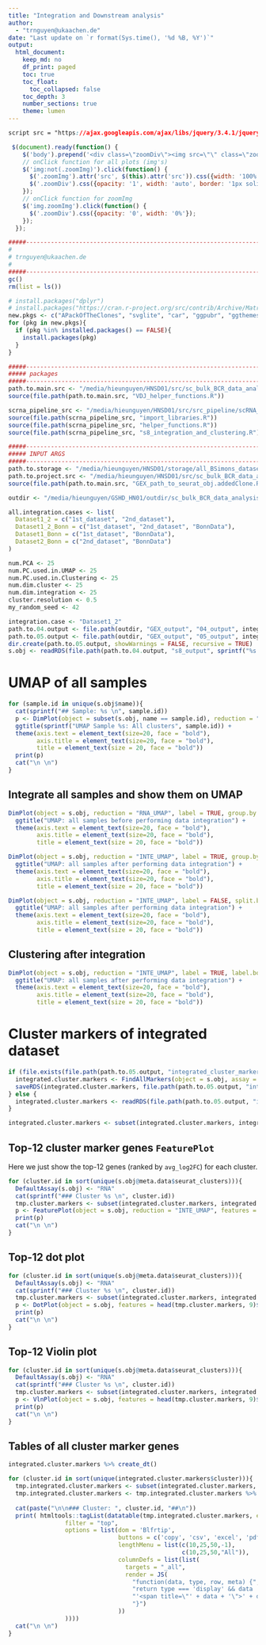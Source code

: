 ```yaml
---
title: "Integration and Downstream analysis"
author:
  - "trnguyen@ukaachen.de"
date: "Last update on `r format(Sys.time(), '%d %B, %Y')`"
output:
  html_document:
    keep_md: no
    df_print: paged
    toc: true
    toc_float:
      toc_collapsed: false
    toc_depth: 3
    number_sections: true
    theme: lumen
---
```



```css
script src = "https://ajax.googleapis.com/ajax/libs/jquery/3.4.1/jquery.min.js"
```

```js
 $(document).ready(function() {
    $('body').prepend('<div class=\"zoomDiv\"><img src=\"\" class=\"zoomImg\"></div>');
    // onClick function for all plots (img's)
    $('img:not(.zoomImg)').click(function() {
      $('.zoomImg').attr('src', $(this).attr('src')).css({width: '100%'});
      $('.zoomDiv').css({opacity: '1', width: 'auto', border: '1px solid white', borderRadius: '5px', position: 'fixed', top: '50%', left: '50%', marginRight: '-50%', transform: 'translate(-50%, -50%)', boxShadow: '0px 0px 50px #888888', zIndex: '50', overflow: 'auto', maxHeight: '100%'});
    });
    // onClick function for zoomImg
    $('img.zoomImg').click(function() {
      $('.zoomDiv').css({opacity: '0', width: '0%'}); 
    });
  });
```

<style type="text/css">
    div.datatables { height: auto !important;}
</style>


```r
#####----------------------------------------------------------------------#####
#
# trnguyen@ukaachen.de
#
#####----------------------------------------------------------------------#####
gc()
rm(list = ls())

# install.packages("dplyr")
# install.packages("https://cran.r-project.org/src/contrib/Archive/Matrix/Matrix_1.6-1.tar.gz", type = "source", repos = NULL)
new.pkgs <- c("APackOfTheClones", "svglite", "car", "ggpubr", "ggthemes", "dplyr")
for (pkg in new.pkgs){
  if (pkg %in% installed.packages() == FALSE){
    install.packages(pkg)
  }
}

#####----------------------------------------------------------------------#####
##### packages
#####----------------------------------------------------------------------#####
path.to.main.src <- "/media/hieunguyen/HNSD01/src/sc_bulk_BCR_data_analysis"
source(file.path(path.to.main.src, "VDJ_helper_functions.R"))

scrna_pipeline_src <- "/media/hieunguyen/HNSD01/src/src_pipeline/scRNA_GEX_pipeline/processes_src"
source(file.path(scrna_pipeline_src, "import_libraries.R"))
source(file.path(scrna_pipeline_src, "helper_functions.R"))
source(file.path(scrna_pipeline_src, "s8_integration_and_clustering.R"))

#####---------------------------------------------------------------------------#####
##### INPUT ARGS
#####---------------------------------------------------------------------------#####
path.to.storage <- "/media/hieunguyen/HNSD01/storage/all_BSimons_datasets"
path.to.project.src <- "/media/hieunguyen/HNSD01/src/sc_bulk_BCR_data_analysis"
source(file.path(path.to.main.src, "GEX_path_to_seurat_obj.addedClone.R"))

outdir <- "/media/hieunguyen/GSHD_HN01/outdir/sc_bulk_BCR_data_analysis_v0.1"

all.integration.cases <- list(
  Dataset1_2 = c("1st_dataset", "2nd_dataset"),
  Dataset1_2_Bonn = c("1st_dataset", "2nd_dataset", "BonnData"),
  Dataset1_Bonn = c("1st_dataset", "BonnData"),
  Dataset2_Bonn = c("2nd_dataset", "BonnData")
)

num.PCA <- 25
num.PC.used.in.UMAP <- 25
num.PC.used.in.Clustering <- 25
num.dim.cluster <- 25
num.dim.integration <- 25
cluster.resolution <- 0.5
my_random_seed <- 42

integration.case <- "Dataset1_2"
path.to.04.output <- file.path(outdir, "GEX_output", "04_output", integration.case)
path.to.05.output <- file.path(outdir, "GEX_output", "05_output", integration.case)
dir.create(path.to.05.output, showWarnings = FALSE, recursive = TRUE)
s.obj <- readRDS(file.path(path.to.04.output, "s8_output", sprintf("%s.output.s8.rds", integration.case)))
```

# UMAP of all samples {.tabset}

```r
for (sample.id in unique(s.obj$name)){
  cat(sprintf("## Sample: %s \n", sample.id))
  p <- DimPlot(object = subset(s.obj, name == sample.id), reduction = "RNA_UMAP", label = TRUE, label.box = TRUE, label.size = 10, repel = TRUE) + 
  ggtitle(sprintf("UMAP Sample %s: All clusters", sample.id)) +
  theme(axis.text = element_text(size=20, face = "bold"),
        axis.title = element_text(size=20, face = "bold"), 
        title = element_text(size = 20, face = "bold"))
  print(p)
  cat("\n \n")
}

```

## Integrate all samples and show them on UMAP

```r
DimPlot(object = s.obj, reduction = "RNA_UMAP", label = TRUE, group.by = "name", label.box = TRUE, label.size = 10, repel = TRUE) +
  ggtitle("UMAP: all samples before performing data integration") + 
  theme(axis.text = element_text(size=20, face = "bold"),
        axis.title = element_text(size=20, face = "bold"), 
        title = element_text(size = 20, face = "bold"))
```


```r
DimPlot(object = s.obj, reduction = "INTE_UMAP", label = TRUE, group.by = "name", label.box = TRUE, label.size = 10, repel = TRUE) +
  ggtitle("UMAP: all samples after performing data integration") + 
  theme(axis.text = element_text(size=20, face = "bold"),
        axis.title = element_text(size=20, face = "bold"), 
        title = element_text(size = 20, face = "bold"))
```


```r
DimPlot(object = s.obj, reduction = "INTE_UMAP", label = FALSE, split.by = "name", ncol = 3, label.box = TRUE, label.size = 10, repel = TRUE) +
  ggtitle("UMAP: all samples after performing data integration") + 
  theme(axis.text = element_text(size=20, face = "bold"),
        axis.title = element_text(size=20, face = "bold"), 
        title = element_text(size = 20, face = "bold"))
```

## Clustering after integration
```r
DimPlot(object = s.obj, reduction = "INTE_UMAP", label = TRUE, label.box = TRUE, label.size = 10, repel = TRUE) +
  ggtitle("UMAP: all samples after performing data integration") + 
  theme(axis.text = element_text(size=20, face = "bold"),
        axis.title = element_text(size=20, face = "bold"), 
        title = element_text(size = 20, face = "bold"))
```


# Cluster markers of integrated dataset
```r

if (file.exists(file.path(path.to.05.output, "integrated_cluster_markers.rds")) == FALSE){
  integrated.cluster.markers <- FindAllMarkers(object = s.obj, assay = "RNA", test.use = "wilcox")
  saveRDS(integrated.cluster.markers, file.path(path.to.05.output, "integrated_cluster_markers.rds"))   
} else {
  integrated.cluster.markers <- readRDS(file.path(path.to.05.output, "integrated_cluster_markers.rds"))
}

integrated.cluster.markers <- subset(integrated.cluster.markers, integrated.cluster.markers$p_val_adj <= 0.05 & integrated.cluster.markers$avg_log2FC > 0)
```

## Top-12 cluster marker genes `FeaturePlot` {.tabset}
Here we just show the top-12 genes (ranked by `avg_log2FC`) for each cluster. 

```r
for (cluster.id in sort(unique(s.obj@meta.data$seurat_clusters))){
  DefaultAssay(s.obj) <- "RNA"
  cat(sprintf("### Cluster %s \n", cluster.id))
  tmp.cluster.markers <- subset(integrated.cluster.markers, integrated.cluster.markers$cluster == cluster.id) %>% arrange(desc(avg_log2FC))
  p <- FeaturePlot(object = s.obj, reduction = "INTE_UMAP", features = head(tmp.cluster.markers, 9)$gene, ncol = 3, label = TRUE, pt.size = 0.5, label.size = 5, label.color = "red")  
  print(p)
  cat("\n \n")
}
```


## Top-12 dot plot {.tabset}
```r
for (cluster.id in sort(unique(s.obj@meta.data$seurat_clusters))){
  DefaultAssay(s.obj) <- "RNA"
  cat(sprintf("### Cluster %s \n", cluster.id))
  tmp.cluster.markers <- subset(integrated.cluster.markers, integrated.cluster.markers$cluster == cluster.id) %>% arrange(desc(avg_log2FC))
  p <- DotPlot(object = s.obj, features = head(tmp.cluster.markers, 9)$gene)  
  print(p)
  cat("\n \n")
}
```

## Top-12 Violin plot {.tabset}
```r
for (cluster.id in sort(unique(s.obj@meta.data$seurat_clusters))){
  DefaultAssay(s.obj) <- "RNA"
  cat(sprintf("### Cluster %s \n", cluster.id))
  tmp.cluster.markers <- subset(integrated.cluster.markers, integrated.cluster.markers$cluster == cluster.id) %>% arrange(desc(avg_log2FC))
  p <- VlnPlot(object = s.obj, features = head(tmp.cluster.markers, 9)$gene)  
  print(p)
  cat("\n \n")
}
```

## Tables of all cluster marker genes {.tabset}
```r
integrated.cluster.markers %>% create_dt()
```

```r

for (cluster.id in sort(unique(integrated.cluster.markers$cluster))){
  tmp.integrated.cluster.markers <- subset(integrated.cluster.markers, integrated.cluster.markers$cluster == cluster.id) %>% arrange(desc(avg_log2FC))
  tmp.integrated.cluster.markers <- tmp.integrated.cluster.markers %>% mutate_if(is.numeric, round, 6) 
  
  cat(paste("\n\n### Cluster: ", cluster.id, "##\n"))
  print( htmltools::tagList(datatable(tmp.integrated.cluster.markers, extensions = 'Buttons',
                filter = "top",
                options = list(dom = 'Blfrtip',
                               buttons = c('copy', 'csv', 'excel', 'pdf', 'print'),
                               lengthMenu = list(c(10,25,50,-1),
                                                 c(10,25,50,"All")),
                               columnDefs = list(list(
                                 targets = "_all",
                                 render = JS(
                                   "function(data, type, row, meta) {",
                                   "return type === 'display' && data != null && data.length > 100 ?",
                                   "'<span title=\"' + data + '\">' + data.substr(0, 100) + '...</span>' : data;",
                                   "}")
                               ))
                ))))
  cat("\n \n")
}

```




